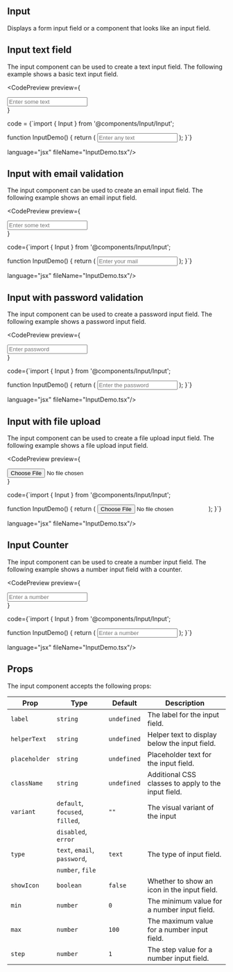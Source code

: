 
## Input

Displays a form input field or a component that looks like an input field.

## Input text field
The input component can be used to create a text input field. The following example shows a basic text input field. 

<CodePreview
preview={
<div style={{display:"flex", flexDirection: "column", alignItems:"center", justifyContetn:"center", flexWrap:"wrap", gap:"1rem"}}>
  <ComponentCard>
      <Input placeholder="Enter some text" type="text" variant="focused" className="input-field" showIcon/>
  </ComponentCard>
</div>
}

code = {`import { Input } from '@components/Input/Input';

function InputDemo() {
  return (
    <Input placeholder="Enter any text" type="text" className="input-field" />
  );
}`}

language="jsx"
fileName="InputDemo.tsx"/>

## Input with email validation
The input component can be used to create an email input field. The following example shows an email input field.

<CodePreview
preview={
<div style={{display:"flex", flexDirection: "column", alignItems:"center", justifyContetn:"center", flexWrap:"wrap", gap:"1rem"}}>
  <ComponentCard>
      <Input placeholder="Enter some text" type="email" variant="filled" className="input-field" showIcon/>
  </ComponentCard>
</div>
}

code={`import { Input } from '@components/Input/Input';

function InputDemo() {
  return (
    <Input placeholder="Enter your mail" type="email" className="input-field" />
  );
}`}

language="jsx"
fileName="InputDemo.tsx"/>

## Input with password validation
The input component can be used to create a password input field. The following example shows a password input field.

<CodePreview
preview={
<div style={{display:"flex", flexDirection: "column", alignItems:"center", justifyContetn:"center", flexWrap:"wrap", gap:"1rem"}}>
  <ComponentCard>
    <Input
      placeholder="Enter password"
      type="password"
      showIcon={true}
      variant="error"
      className="input-field"
    />
  </ComponentCard>
</div>
}

code={`import { Input } from '@components/Input/Input';

function InputDemo() {
  return (
    <Input placeholder="Enter the password" type="password" className="input-field" />
  );
}`}

language="jsx"
fileName="InputDemo.tsx"/>

## Input with file upload
The input component can be used to create a file upload input field. The following example shows a file upload input field.

<CodePreview
preview={
<div style={{display:"flex", flexDirection: "column", alignItems:"center", justifyContetn:"center", flexWrap:"wrap", gap:"1rem"}}>
  <ComponentCard>
    <Input placeholder="Add a file" type="file" className="input-field"/>
  </ComponentCard>
</div>
}

code={`import { Input } from '@components/Input/Input';

function InputDemo() {
  return (
    <Input placeholder="Add a file" type="file" className="input-field"/>
  );
}`}

language="jsx"
fileName="InputDemo.tsx"/>

## Input Counter
The input component can be used to create a number input field. The following example shows a number input field with a counter.

<CodePreview
preview={
<div style={{display:"flex", flexDirection: "column", alignItems:"center", justifyContetn:"center", flexWrap:"wrap", gap:"1rem"}}>
  <ComponentCard>
    <Input
      placeholder="Enter a number"
      type="number"
      min={0}
      max={100}
      step={1}
      className="input-field"
    />
  </ComponentCard>
</div>
}

code={`import { Input } from '@components/Input/Input';

function InputDemo() {
  return (
    <Input placeholder="Enter a number" type="number" className="input-field" />
  );
}`}

language="jsx"
fileName="InputDemo.tsx"/>


## Props

The input component accepts the following props:

| Prop          | Type                            |Default       | Description                                                                 |
|------------   |--------------------             |-----------   |-----------------------------------------------------------------------------|
|`label`        | `string`                        | `undefined`  | The label for the input field.                                              |
|`helperText`   | `string`                        | `undefined`  | Helper text to display below the input field.                               |
|`placeholder`  | `string`                        | `undefined`  | Placeholder text for the input field.                                       |
|`className`    | `string`                        | `undefined`  | Additional CSS classes to apply to the input field.                         |
|`variant`      | `default`, `focused`, `filled`, | `""`         | The visual variant of the input                                             |
|               | `disabled`, `error`             |              |                                                                             | 
|`type`         | `text`, `email`, `password`,    | `text`       | The type of input field.                                                    |
|               | `number`, `file`                |              |                                                                             |
|`showIcon`     | `boolean`                       | `false`      | Whether to show an icon in the input field.                                 |
|`min`          | `number`                        | `0`          | The minimum value for a number input field.                                 |
|`max`          | `number`                        | `100`        | The maximum value for a number input field.                                 |
|`step`         | `number`                        | `1`          | The step value for a number input field.                                    |